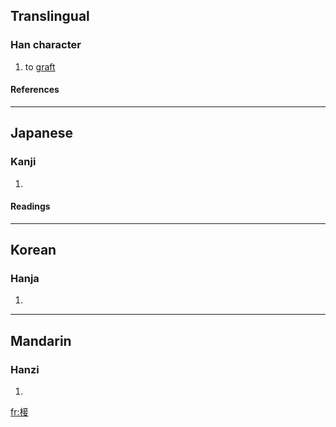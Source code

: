 ==Translingual==
===Han character===
{{Han char|rn=75|rad=木|as=08|sn=12|four=4094<sub>4</sub>|canj=木卜廿女 (DYTV)}}
# to [[graft]]
====References====
{{Han ref|kx=0535.200|dkj=15008|dj=0923.090|hdz=21237.060|uh=6904|ud=26884|bh=D9AC|bd=55724}}

----
==Japanese==
===Kanji===
{{ja-kanji|grade=|rs=木08}}
# {{defn|Japanese}} 
====Readings====
{{ja-readings|on=[[せつ]] (setsu), [[しょう]] (shō)|kun=[[つぐ]] (tsugu), [[つぎき]] (tsugiki)}}

----
==Korean==
===Hanja===
{{ko-hanja|hangeul=접|eumhun=|rv=jeop|mr=chŏp|y=cep}}
# {{defn|Korean}}

----
==Mandarin==
===Hanzi===
{{cmn-hanzi|pin=[[jiē]] (jie1)|wg=chieh<sup>1</sup>}}
# {{defn|Mandarin}}

[[fr:椄]]